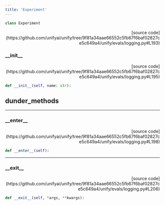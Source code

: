 ```yaml
---
title: 'Experiment'
---
```


```python
class Experiment
```

<p align="right">[source code](https://github.com/unifyai/unify/tree/9f81a34aae66552c5fb67f6baf02827ce5c649a4/unify/evals/logging.py#L193)</p>



### \_\_init\_\_

<p align="right">[source code](https://github.com/unifyai/unify/tree/9f81a34aae66552c5fb67f6baf02827ce5c649a4/unify/evals/logging.py#L195)</p>

```python
def __init__(self, name: str):
```



## dunder_methods

---

### \_\_enter\_\_

<p align="right">[source code](https://github.com/unifyai/unify/tree/9f81a34aae66552c5fb67f6baf02827ce5c649a4/unify/evals/logging.py#L198)</p>

```python
def __enter__(self):
```



---

### \_\_exit\_\_

<p align="right">[source code](https://github.com/unifyai/unify/tree/9f81a34aae66552c5fb67f6baf02827ce5c649a4/unify/evals/logging.py#L206)</p>

```python
def __exit__(self, *args, **kwargs):
```

